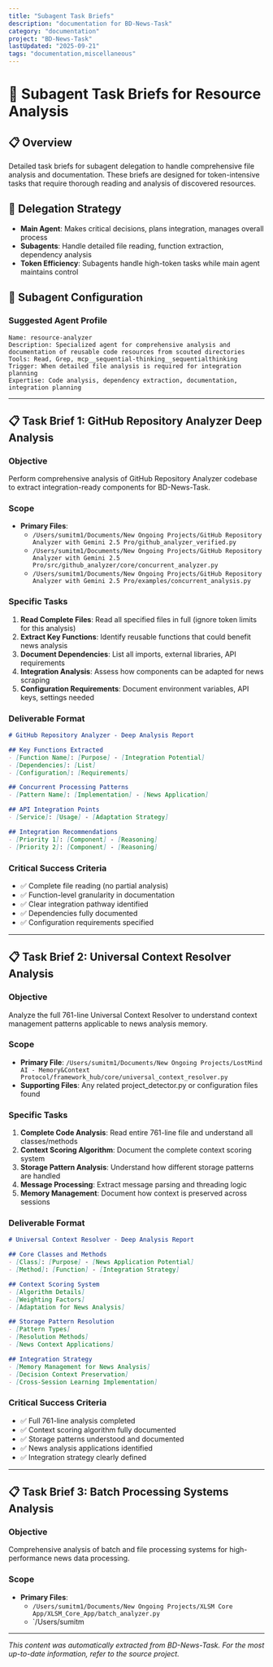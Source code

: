 ```yaml
---
title: "Subagent Task Briefs"
description: "documentation for BD-News-Task"
category: "documentation"
project: "BD-News-Task"
lastUpdated: "2025-09-21"
tags: "documentation,miscellaneous"
---
```


# 🤖 Subagent Task Briefs for Resource Analysis

## 📋 **Overview**
Detailed task briefs for subagent delegation to handle comprehensive file analysis and documentation. These briefs are designed for token-intensive tasks that require thorough reading and analysis of discovered resources.

## 🎯 **Delegation Strategy**
- **Main Agent**: Makes critical decisions, plans integration, manages overall process
- **Subagents**: Handle detailed file reading, function extraction, dependency analysis
- **Token Efficiency**: Subagents handle high-token tasks while main agent maintains control

## 🤖 **Subagent Configuration**

### **Suggested Agent Profile**
```
Name: resource-analyzer
Description: Specialized agent for comprehensive analysis and documentation of reusable code resources from scouted directories
Tools: Read, Grep, mcp__sequential-thinking__sequentialthinking
Trigger: When detailed file analysis is required for integration planning
Expertise: Code analysis, dependency extraction, documentation, integration planning
```

---

## 📋 **Task Brief 1: GitHub Repository Analyzer Deep Analysis**

### **Objective**
Perform comprehensive analysis of GitHub Repository Analyzer codebase to extract integration-ready components for BD-News-Task.

### **Scope**
- **Primary Files**: 
  - `/Users/sumitm1/Documents/New Ongoing Projects/GitHub Repository Analyzer with Gemini 2.5 Pro/github_analyzer_verified.py`
  - `/Users/sumitm1/Documents/New Ongoing Projects/GitHub Repository Analyzer with Gemini 2.5 Pro/src/github_analyzer/core/concurrent_analyzer.py`
  - `/Users/sumitm1/Documents/New Ongoing Projects/GitHub Repository Analyzer with Gemini 2.5 Pro/examples/concurrent_analysis.py`

### **Specific Tasks**
1. **Read Complete Files**: Read all specified files in full (ignore token limits for this analysis)
2. **Extract Key Functions**: Identify reusable functions that could benefit news analysis
3. **Document Dependencies**: List all imports, external libraries, API requirements
4. **Integration Analysis**: Assess how components can be adapted for news scraping
5. **Configuration Requirements**: Document environment variables, API keys, settings needed

### **Deliverable Format**
```markdown
# GitHub Repository Analyzer - Deep Analysis Report

## Key Functions Extracted
- [Function Name]: [Purpose] - [Integration Potential]
- [Dependencies]: [List]
- [Configuration]: [Requirements]

## Concurrent Processing Patterns
- [Pattern Name]: [Implementation] - [News Application]

## API Integration Points
- [Service]: [Usage] - [Adaptation Strategy]

## Integration Recommendations
- [Priority 1]: [Component] - [Reasoning]
- [Priority 2]: [Component] - [Reasoning]
```

### **Critical Success Criteria**
- ✅ Complete file reading (no partial analysis)
- ✅ Function-level granularity in documentation
- ✅ Clear integration pathway identified
- ✅ Dependencies fully documented
- ✅ Configuration requirements specified

---

## 📋 **Task Brief 2: Universal Context Resolver Analysis**

### **Objective**
Analyze the full 761-line Universal Context Resolver to understand context management patterns applicable to news analysis memory.

### **Scope**
- **Primary File**: `/Users/sumitm1/Documents/New Ongoing Projects/LostMind AI - Memory&Context Protocol/framework_hub/core/universal_context_resolver.py`
- **Supporting Files**: Any related project_detector.py or configuration files found

### **Specific Tasks**
1. **Complete Code Analysis**: Read entire 761-line file and understand all classes/methods
2. **Context Scoring Algorithm**: Document the complete context scoring system
3. **Storage Pattern Analysis**: Understand how different storage patterns are handled
4. **Message Processing**: Extract message parsing and threading logic
5. **Memory Management**: Document how context is preserved across sessions

### **Deliverable Format**
```markdown
# Universal Context Resolver - Deep Analysis Report

## Core Classes and Methods
- [Class]: [Purpose] - [News Application Potential]
- [Method]: [Function] - [Integration Strategy]

## Context Scoring System
- [Algorithm Details]
- [Weighting Factors]
- [Adaptation for News Analysis]

## Storage Pattern Resolution
- [Pattern Types]
- [Resolution Methods]
- [News Context Applications]

## Integration Strategy
- [Memory Management for News Analysis]
- [Decision Context Preservation]
- [Cross-Session Learning Implementation]
```

### **Critical Success Criteria**
- ✅ Full 761-line analysis completed
- ✅ Context scoring algorithm fully documented
- ✅ Storage patterns understood and documented
- ✅ News analysis applications identified
- ✅ Integration strategy clearly defined

---

## 📋 **Task Brief 3: Batch Processing Systems Analysis**

### **Objective**
Comprehensive analysis of batch and file processing systems for high-performance news data processing.

### **Scope**
- **Primary Files**:
  - `/Users/sumitm1/Documents/New Ongoing Projects/XLSM Core App/XLSM_Core_App/batch_analyzer.py`
  - `/Users/sumitm

---
*This content was automatically extracted from BD-News-Task. For the most up-to-date information, refer to the source project.*
